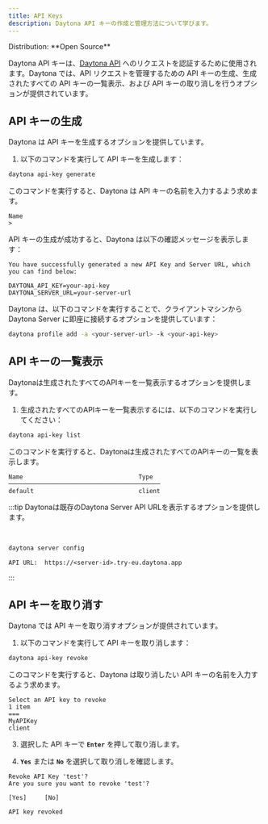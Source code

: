 ```yaml
---
title: API Keys
description: Daytona API キーの作成と管理方法について学びます。
---
```



<Label>
  Distribution: **Open Source**
</Label>

Daytona API キーは、[Daytona API](/docs/ja/tools/api) へのリクエストを認証するために使用されます。Daytona では、API リクエストを管理するための API キーの生成、生成されたすべての API キーの一覧表示、および API キーの取り消しを行うオプションが提供されています。

## API キーの生成

Daytona は API キーを生成するオプションを提供しています。

1. 以下のコマンドを実行して API キーを生成します：

```bash
daytona api-key generate
```

このコマンドを実行すると、Daytona は API キーの名前を入力するよう求めます。

```text
Name
>
```

API キーの生成が成功すると、Daytona は以下の確認メッセージを表示します：

```text
You have successfully generated a new API Key and Server URL, which you can find below:

DAYTONA_API_KEY=your-api-key
DAYTONA_SERVER_URL=your-server-url
```

Daytona は、以下のコマンドを実行することで、クライアントマシンから Daytona Server に即座に接続するオプションを提供しています：

```bash
daytona profile add -a <your-server-url> -k <your-api-key>
```

## API キーの一覧表示

Daytonaは生成されたすべてのAPIキーを一覧表示するオプションを提供します。

1. 生成されたすべてのAPIキーを一覧表示するには、以下のコマンドを実行してください：

```bash
daytona api-key list
```

このコマンドを実行すると、Daytonaは生成されたすべてのAPIキーの一覧を表示します。

```text
Name                                Type
──────────────────────────────────────────
default                             client
```

:::tip
Daytonaは既存のDaytona Server API URLを表示するオプションを提供します。

<br />

```bash
daytona server config
```

```text
API URL:  https://<server-id>.try-eu.daytona.app
```

:::

## API キーを取り消す

Daytona では API キーを取り消すオプションが提供されています。

1. 以下のコマンドを実行して API キーを取り消します：

```bash
daytona api-key revoke
```

このコマンドを実行すると、Daytona は取り消したい API キーの名前を入力するよう求めます。

```text
Select an API key to revoke
1 item
===
MyAPIKey
client
```

3. 選択した API キーで **`Enter`** を押して取り消します。

4. **`Yes`** または **`No`** を選択して取り消しを確認します。

```text
Revoke API Key 'test'?
Are you sure you want to revoke 'test'?

[Yes]     [No]
```

```text
API key revoked
```
